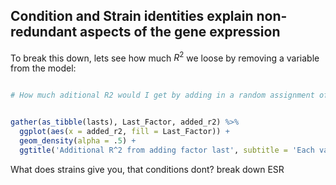 ## Condition and Strain identities explain non-redundant aspects of the gene expression

To break this down, lets see how much $R^2$ we loose by removing a variable from the model:

```r
```


```r

# How much aditional R2 would I get by adding in a random assignment of factor size 10, or 30?


gather(as_tibble(lasts), Last_Factor, added_r2) %>% 
  ggplot(aes(x = added_r2, fill = Last_Factor)) + 
  geom_density(alpha = .5) + 
  ggtitle('Additional R^2 from adding factor last', subtitle = 'Each variables contribution when included in the model last, also sometimes called usefulness')
```



What does strains give you, that conditions dont?
break down ESR
